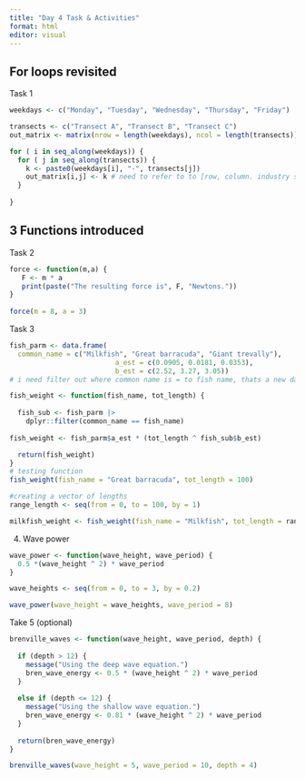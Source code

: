 ```yaml
---
title: "Day 4 Task & Activities"
format: html
editor: visual
---
```


## For loops revisited
Task 1  
```r
weekdays <- c("Monday", "Tuesday", "Wednesday", "Thursday", "Friday")

transects <- c("Transect A", "Transect B", "Transect C")
out_matrix <- matrix(nrow = length(weekdays), ncol = length(transects))

for ( i in seq_along(weekdays)) {
  for ( j in seq_along(transects)) {
    k <- paste0(weekdays[i], "-", transects[j])
    out_matrix[i,j] <- k # need to refer to to [row, column. industry standers must be stored in a variable
  }
  
}
```
## 3 Functions introduced
Task 2
```r
force <- function(m,a) {
   F <- m * a
   print(paste("The resulting force is", F, "Newtons."))
}
 
force(m = 8, a = 3)
```
Task 3
```r
fish_parm <- data.frame(
  common_name = c("Milkfish", "Great barracuda", "Giant trevally"),
                          a_est = c(0.0905, 0.0181, 0.0353),
                          b_est = c(2.52, 3.27, 3.05))
# i need filter out where common name is = to fish name, thats a new data frame that i ask r to look for a-est and b-est.

fish_weight <- function(fish_name, tot_length) {
  
  fish_sub <- fish_parm |> 
    dplyr::filter(common_name == fish_name)
  
fish_weight <- fish_parm$a_est * (tot_length ^ fish_sub$b_est)

  return(fish_weight)
}
# testing function
fish_weight(fish_name = "Great barracuda", tot_length = 100)

```


```r
#creating a vector of lengths
range_length <- seq(from = 0, to = 100, by = 1)

milkfish_weight <- fish_weight(fish_name = "Milkfish", tot_length = range_length)

```
4. Wave power
```r
wave_power <- function(wave_height, wave_period) {
  0.5 *(wave_height ^ 2) * wave_period
}
```

```r
wave_heights <- seq(from = 0, to = 3, by = 0.2)

wave_power(wave_height = wave_heights, wave_period = 8)
```
Take 5 (optional)
```r
brenville_waves <- function(wave_height, wave_period, depth) {
  
  if (depth > 12) {
    message("Using the deep wave equation.")
    bren_wave_energy <- 0.5 * (wave_height ^ 2) * wave_period
  }
  
  else if (depth <= 12) {
    message("Using the shallow wave equation.")
    bren_wave_energy <- 0.81 * (wave_height ^ 2) * wave_period
  }
  
  return(bren_wave_energy)
}

brenville_waves(wave_height = 5, wave_period = 10, depth = 4)
```


